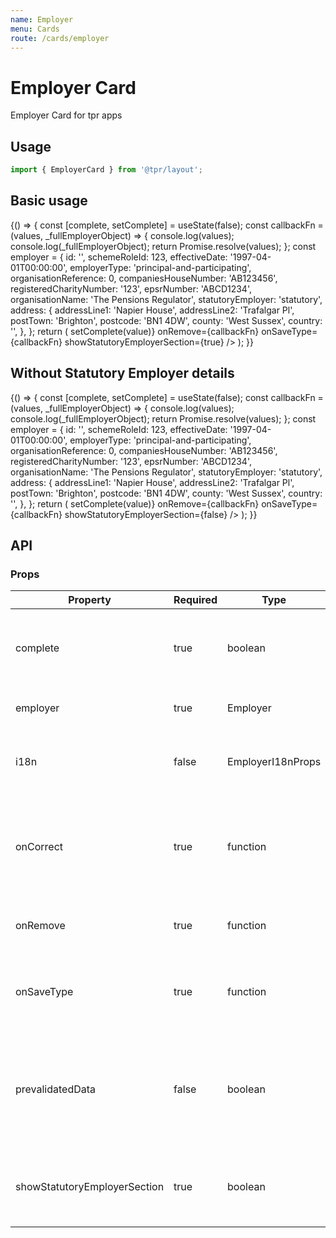 ```yaml
---
name: Employer
menu: Cards
route: /cards/employer
---
```



# Employer Card

Employer Card for tpr apps

## Usage

```js
import { EmployerCard } from '@tpr/layout';
```

## Basic usage

<Playground>
	{() => {
		const [complete, setComplete] = useState(false);
		const callbackFn = (values, _fullEmployerObject) => {
			console.log(values);
			console.log(_fullEmployerObject);
			return Promise.resolve(values);
		};
		const employer = {
			id: '',
			schemeRoleId: 123,
			effectiveDate: '1997-04-01T00:00:00',
			employerType: 'principal-and-participating',
			organisationReference: 0,
			companiesHouseNumber: 'AB123456',
			registeredCharityNumber: '123',
			epsrNumber: 'ABCD1234',
			organisationName: 'The Pensions Regulator',
			statutoryEmployer: 'statutory',
			address: {
				addressLine1: 'Napier House',
				addressLine2: 'Trafalgar Pl',
				postTown: 'Brighton',
				postcode: 'BN1 4DW',
				county: 'West Sussex',
				country: '',
			},
		};		
		return (
			<EmployerCard
				complete={complete}
				employer={employer}
				onCorrect={(value) => setComplete(value)}
				onRemove={callbackFn}
				onSaveType={callbackFn}
				showStatutoryEmployerSection={true}
			/>
		);
	}}
</Playground>

## Without Statutory Employer details

<Playground>
	{() => {
		const [complete, setComplete] = useState(false);
		const callbackFn = (values, _fullEmployerObject) => {
			console.log(values);
			console.log(_fullEmployerObject);
			return Promise.resolve(values);
		};
		const employer = {
			id: '',
			schemeRoleId: 123,
			effectiveDate: '1997-04-01T00:00:00',
			employerType: 'principal-and-participating',
			organisationReference: 0,
			companiesHouseNumber: 'AB123456',
			registeredCharityNumber: '123',
			epsrNumber: 'ABCD1234',
			organisationName: 'The Pensions Regulator',
			statutoryEmployer: 'statutory',
			address: {
				addressLine1: 'Napier House',
				addressLine2: 'Trafalgar Pl',
				postTown: 'Brighton',
				postcode: 'BN1 4DW',
				county: 'West Sussex',
				country: '',
			},
		};		
		return (
			<EmployerCard
				complete={complete}
				employer={employer}
				onCorrect={(value) => setComplete(value)}
				onRemove={callbackFn}
				onSaveType={callbackFn}
				showStatutoryEmployerSection={false}
			/>
		);
	}}
</Playground>

## API

### Props

| Property         | Required | Type              | Description                                                                              |
| ---------------- | -------- | ----------------- | ---------------------------------------------------------------------------------------- |
| complete         | true     | boolean           | changes the state of the card when All details are correct                               |
| employer         | true     | Employer          | the Employer object                                                                      |
| i18n             | false    | EmployerI18nProps | allows to override specific text in the card                                             |
| onCorrect        | true     | function          | actions for when the user clicks the "Confirm details are correct" checkbox                  |
| onRemove         | true     | function          | actions for when the employer is removed                                                 |
| onSaveType       | true     | function          | actions for when the user updates the type of employer                                   |
| prevalidatedData | false    | boolean           | allows to ignore the state of the "Confirm details are correct" checkbox & shows "No issues" |
| showStatutoryEmployerSection | true			| boolean						| allows to suppress display of statutory employer description														 |
